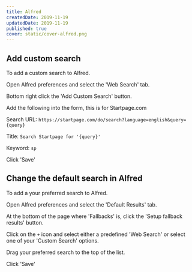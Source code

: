 ```yaml
---
title: Alfred
createdDate: 2019-11-19
updatedDate: 2019-11-19
published: true
cover: static/cover-alfred.png
---
```


## Add custom search

To add a custom search to Alfred.

Open Alfred preferences and select the 'Web Search' tab.

Bottom right click the 'Add Custom Search' button.

Add the following into the form, this is for Startpage.com

Search URL:
`https://startpage.com/do/search?language=english&query={query}`

Title: `Search Startpage for '{query}'`

Keyword: `sp`

Click 'Save'

## Change the default search in Alfred

To add a your preferred search to Alfred.

Open Alfred preferences and select the 'Default Results' tab.

At the bottom of the page where 'Fallbacks' is, click the 'Setup
fallback results' button.

Click on the `+` icon and select either a predefined 'Web Search' or
select one of your 'Custom Search' options.

Drag your preferred search to the top of the list.

Click 'Save'
